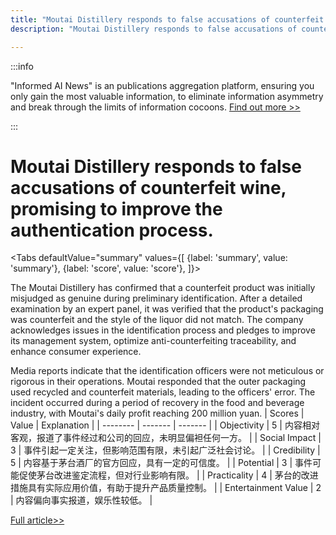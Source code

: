 ```yaml
---
title: "Moutai Distillery responds to false accusations of counterfeit wine, promising to improve the authentication process."
description: "Moutai Distillery responds to false accusations of counterfeit wine, promising to improve the authentication process."

---
```



:::info

"Informed AI News" is an publications aggregation platform, ensuring you only gain the most valuable information, to eliminate information asymmetry and break through the limits of information cocoons.  [Find out more >>](/)

:::

# Moutai Distillery responds to false accusations of counterfeit wine, promising to improve the authentication process.


<Tabs
	defaultValue="summary"
	values={[
	{label: 'summary', value: 'summary'},
	{label: 'score', value: 'score'},
]}>
<TabItem value="summary">


The Moutai Distillery has confirmed that a counterfeit product was initially misjudged as genuine during preliminary identification. After a detailed examination by an expert panel, it was verified that the product's packaging was counterfeit and the style of the liquor did not match. The company acknowledges issues in the identification process and pledges to improve its management system, optimize anti-counterfeiting traceability, and enhance consumer experience.

Media reports indicate that the identification officers were not meticulous or rigorous in their operations. Moutai responded that the outer packaging used recycled and counterfeit materials, leading to the officers' error. The incident occurred during a period of recovery in the food and beverage industry, with Moutai's daily profit reaching 200 million yuan.
</TabItem>
<TabItem value="score">
	| Scores     | Value   | Explanation |
	| -------- | ------- | ------- |
	| Objectivity  | 5    | 内容相对客观，报道了事件经过和公司的回应，未明显偏袒任何一方。    |
	| Social Impact | 3     | 事件引起一定关注，但影响范围有限，未引起广泛社会讨论。    |
	| Credibility    | 5    | 内容基于茅台酒厂的官方回应，具有一定的可信度。    |
	| Potential    | 3    | 事件可能促使茅台改进鉴定流程，但对行业影响有限。    |
	| Practicality    | 4    | 茅台的改进措施具有实际应用价值，有助于提升产品质量控制。    |
	| Entertainment Value    | 2    | 内容偏向事实报道，娱乐性较低。    |
</TabItem>
</Tabs>

[Full article>>](https://readhub.cn/topic/8adHB39uyfL)
